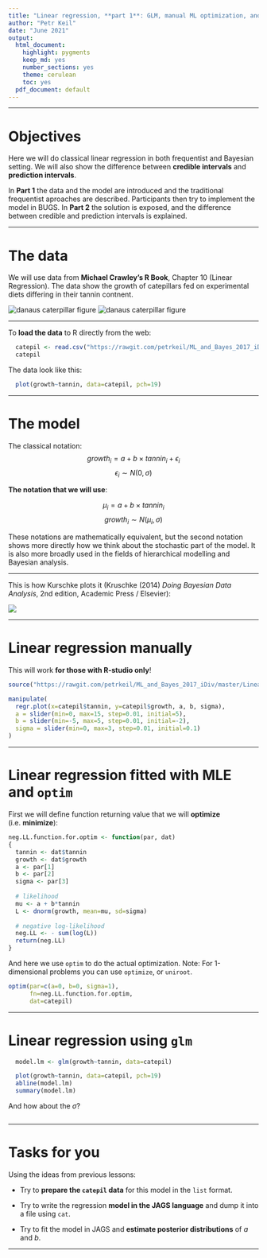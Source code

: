 ```yaml
---
title: "Linear regression, **part 1**: GLM, manual ML optimization, and `optim`"
author: "Petr Keil"
date: "June 2021"
output:
  html_document:
    highlight: pygments
    keep_md: yes
    number_sections: yes
    theme: cerulean
    toc: yes
  pdf_document: default
---
```


***

# Objectives

Here we will do classical linear regression in both frequentist and Bayesian setting. We will also show the difference between **credible intervals** and  **prediction intervals**.

In **Part 1** the data and the model are introduced and the traditional frequentist aproaches are described. Participants then try to implement the model in BUGS. In **Part 2** the solution is exposed, and the difference between credible and prediction intervals is explained.


***

# The data

We will use data from **Michael Crawley's R Book**, Chapter 10 (Linear Regression). The data show the growth of catepillars fed on experimental diets differing in their tannin contnent.

![danaus caterpillar figure](figure/danaus.png)
![danaus caterpillar figure](figure/Tannic_acid.png)

***

To **load the data** to R directly from the web:

```r
  catepil <- read.csv("https://rawgit.com/petrkeil/ML_and_Bayes_2017_iDiv/master/Linear%20Regression/catepilar_data.csv")
  catepil
```

The data look like this:

```r
  plot(growth~tannin, data=catepil, pch=19)
```

***

# The model

The classical notation:
$$ growth_i = a + b \times tannin_i + \epsilon_i  $$
$$ \epsilon_i \sim N(0, \sigma)$$


**The notation that we will use**:

$$ \mu_i = a + b \times tannin_i $$
$$ growth_i \sim N(\mu_i, \sigma) $$

These notations are mathematically equivalent, 
but the second notation shows more directly 
how we think about the stochastic part of the model. It is also more broadly used
in the fields of hierarchical modelling and Bayesian analysis.

***

This is how Kurschke plots it (Kruschke (2014) *Doing Bayesian Data Analysis*, 2nd edition, Academic Press / Elsevier):

![](https://raw.githubusercontent.com/petrkeil/ML_and_Bayes_2017_iDiv/master/Figures/normal_linear_regression.png)

***

# Linear regression manually

This will work **for those with R-studio only**!

```r
source("https://rawgit.com/petrkeil/ML_and_Bayes_2017_iDiv/master/Linear Regression/linear_regression_part0_functions.r")
```


```r
manipulate(
  regr.plot(x=catepil$tannin, y=catepil$growth, a, b, sigma),
  a = slider(min=0, max=15, step=0.01, initial=5),
  b = slider(min=-5, max=5, step=0.01, initial=-2),
  sigma = slider(min=0, max=3, step=0.01, initial=0.1)
)
```

***

# Linear regression fitted with MLE and `optim`

First we will define function returning value that we will **optimize** (i.e. **minimize**):

```r
neg.LL.function.for.optim <- function(par, dat)
{
  tannin <- dat$tannin
  growth <- dat$growth
  a <- par[1]
  b <- par[2]
  sigma <- par[3]
  
  # likelihood
  mu <- a + b*tannin
  L <- dnorm(growth, mean=mu, sd=sigma)
  
  # negative log-likelihood
  neg.LL <- - sum(log(L))
  return(neg.LL)
}
```

And here we use `optim` to do the actual optimization. Note: For 1-dimensional problems
you can use `optimize`, or `uniroot`.

```r
optim(par=c(a=0, b=0, sigma=1), 
      fn=neg.LL.function.for.optim, 
      dat=catepil)
```

***

# Linear regression using `glm`

```r
  model.lm <- glm(growth~tannin, data=catepil)
```

```r
  plot(growth~tannin, data=catepil, pch=19)
  abline(model.lm)
  summary(model.lm)
```

And how about the $\sigma$?

```r

```


***

# Tasks for you

Using the ideas from previous lessons:

- Try to **prepare the `catepil` data** for this model in the `list` format.

- Try to write the regression **model in the JAGS language** and dump it into a file using `cat`.

- Try to fit the model in JAGS and **estimate posterior distributions** of $a$ and $b$.


***











